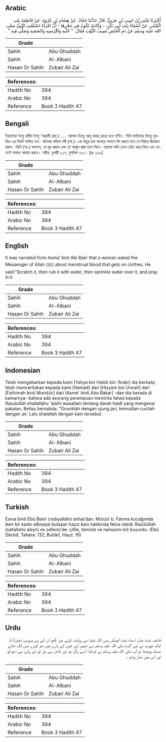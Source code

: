 ## Arabic


<div dir="rtl" lang="ar" style={{fontSize:'larger',backgroundColor:'#f8f9fa',padding:20}}>
أَخْبَرَنَا يَحْيَى بْنُ حَبِيبِ بْنِ عَرَبِيٍّ، قَالَ حَدَّثَنَا حَمَّادٌ، عَنْ هِشَامِ بْنِ عُرْوَةَ، عَنْ فَاطِمَةَ بِنْتِ الْمُنْذِرِ، عَنْ أَسْمَاءَ بِنْتِ أَبِي بَكْرٍ، - وَكَانَتْ تَكُونُ فِي حِجْرِهَا - أَنَّ امْرَأَةً اسْتَفْتَتِ النَّبِيَّ صلى الله عليه وسلم عَنْ دَمِ الْحَيْضِ يُصِيبُ الثَّوْبَ فَقَالَ ‏ "‏ حُتِّيهِ وَاقْرُصِيهِ وَانْضَحِيهِ وَصَلِّي فِيهِ ‏"‏ ‏.‏
</div>
<div style={{backgroundColor:'#f8f9fa',padding:20, marginBottom: 10}}><table> <thead> <tr> <th>Grade</th> <th></th> </tr> </thead> <tbody> <tr><td>Sahih</td><td>Abu Ghuddah</td></tr><tr><td>Sahih</td><td>Al-Albani</td></tr><tr><td>Hasan Or Sahih</td><td>Zubair Ali Zai</td></tr></tbody></table><table> <thead> <tr> <th>References:</th> <th></th> </tr> </thead> <tbody><tr><td>Hadith No</td><td>394</td></tr><tr><td>Arabic No</td><td>394</td></tr><tr><td>Reference</td><td>Book 3 Hadith 47</td></tr></tbody></table></div>

## Bengali


<div dir="ltr" lang="bn" style={{fontSize:'larger',backgroundColor:'#f8f9fa',padding:20}}>
ইয়াহইয়া ইবনু হাবীব ইবনু 'আরাবী (রহ.) ..... আসমা বিনতু আবূ বাকর (রাঃ) হতে বর্ণিত। যিনি ফাতিমাহ্ বিনতু মুনযির-এর নিকট লালিত হন। জনৈকা মহিলা নবী (সা.) -কে ঋতুর রক্ত কাপড়ে লাগলে কি করতে হবে সে বিষয়ে জিজ্ঞেস করল। তিনি (সা.) বললেন, তা দূর করবে এবং তা আঙ্গুল দ্বারা মলে নিবে। তারপর পানি ঢেলে ধৌত করে নিবে এবং তাতেই সালাত আদায় করবে। সহীহ: বুখারী ২২৭, মুসলিম ২৯১। [দ্রঃ ২৯৩]
</div>
<div style={{backgroundColor:'#f8f9fa',padding:20, marginBottom: 10}}><table> <thead> <tr> <th>Grade</th> <th></th> </tr> </thead> <tbody> <tr><td>Sahih</td><td>Abu Ghuddah</td></tr><tr><td>Sahih</td><td>Al-Albani</td></tr><tr><td>Hasan Or Sahih</td><td>Zubair Ali Zai</td></tr></tbody></table><table> <thead> <tr> <th>References:</th> <th></th> </tr> </thead> <tbody><tr><td>Hadith No</td><td>394</td></tr><tr><td>Arabic No</td><td>394</td></tr><tr><td>Reference</td><td>Book 3 Hadith 47</td></tr></tbody></table></div>

## English


<div dir="ltr" lang="en" style={{fontSize:'larger',backgroundColor:'#f8f9fa',padding:20}}>
It was narrated from Asma' bint Abi Bakr that a woman asked the Messenger of Allah (ﷺ) about menstrual blood that gets on clothes. He said:"Scratch it, then rub it with water, then sprinkle water over it, and pray in it
</div>
<div style={{backgroundColor:'#f8f9fa',padding:20, marginBottom: 10}}><table> <thead> <tr> <th>Grade</th> <th></th> </tr> </thead> <tbody> <tr><td>Sahih</td><td>Abu Ghuddah</td></tr><tr><td>Sahih</td><td>Al-Albani</td></tr><tr><td>Hasan Or Sahih</td><td>Zubair Ali Zai</td></tr></tbody></table><table> <thead> <tr> <th>References:</th> <th></th> </tr> </thead> <tbody><tr><td>Hadith No</td><td>394</td></tr><tr><td>Arabic No</td><td>394</td></tr><tr><td>Reference</td><td>Book 3 Hadith 47</td></tr></tbody></table></div>

## Indonesian


<div dir="ltr" lang="id" style={{fontSize:'larger',backgroundColor:'#f8f9fa',padding:20}}>
Telah mengabarkan kepada kami [Yahya bin Habib bin 'Arabi] dia berkata; telah menceritakan kepada kami [Hamad] dari [Hisyam bin Urwah] dari [Fathimah binti Mundzir] dari [Asma' binti Abu Bakar] -dan dia berada di kamarnya- bahwa ada seorang perempuan meminta fatwa kepada Rasulullah shallallahu 'alaihi wasallam tentang darah haidl yang mengenai pakaian, Beliau bersabda: "Gosoklah dengan ujung jari, kemudian cucilah dengan air. Lalu shalatlah dengan kain tersebut
</div>
<div style={{backgroundColor:'#f8f9fa',padding:20, marginBottom: 10}}><table> <thead> <tr> <th>Grade</th> <th></th> </tr> </thead> <tbody> <tr><td>Sahih</td><td>Abu Ghuddah</td></tr><tr><td>Sahih</td><td>Al-Albani</td></tr><tr><td>Hasan Or Sahih</td><td>Zubair Ali Zai</td></tr></tbody></table><table> <thead> <tr> <th>References:</th> <th></th> </tr> </thead> <tbody><tr><td>Hadith No</td><td>394</td></tr><tr><td>Arabic No</td><td>394</td></tr><tr><td>Reference</td><td>Book 3 Hadith 47</td></tr></tbody></table></div>

## Turkish


<div dir="ltr" lang="tr" style={{fontSize:'larger',backgroundColor:'#f8f9fa',padding:20}}>
Esma binti Ebû Bekir (radıyallahü anha)’dan: Münzir b. Fatıma kucağımda iken bir kadın elbiseye bulaşan hayız kanı hakkında fetva istedi: Rasûlüllah (sallallahü aleyhi ve sellem)’de: çitile, temizle ve namazını kıl) buyurdu. (Ebû Dâvûd, Tahara: 132; Buhârî, Hayz: 10)
</div>
<div style={{backgroundColor:'#f8f9fa',padding:20, marginBottom: 10}}><table> <thead> <tr> <th>Grade</th> <th></th> </tr> </thead> <tbody> <tr><td>Sahih</td><td>Abu Ghuddah</td></tr><tr><td>Sahih</td><td>Al-Albani</td></tr><tr><td>Hasan Or Sahih</td><td>Zubair Ali Zai</td></tr></tbody></table><table> <thead> <tr> <th>References:</th> <th></th> </tr> </thead> <tbody><tr><td>Hadith No</td><td>394</td></tr><tr><td>Arabic No</td><td>394</td></tr><tr><td>Reference</td><td>Book 3 Hadith 47</td></tr></tbody></table></div>

## Urdu


<div dir="rtl" lang="ur" style={{fontSize:'larger',backgroundColor:'#f8f9fa',padding:20}}>
فاطمہ بنت منذر اسماء بنت ابوبکر رضی اللہ عنہا سے روایت کرتی ہیں (جو ان کے زیر پرورش تھیں) کہ ایک عورت نے نبی اکرم صلی اللہ علیہ وسلم سے حیض کے خون کے بارے میں جو کپڑے میں لگ جائے مسئلہ پوچھا، تو آپ صلی اللہ علیہ وسلم نے فرمایا: اسے رگڑ دو، اور ناخن سے مل لو، اور پانی سے دھو لو، اور اس میں نماز پڑھو ۔
</div>
<div style={{backgroundColor:'#f8f9fa',padding:20, marginBottom: 10}}><table> <thead> <tr> <th>Grade</th> <th></th> </tr> </thead> <tbody> <tr><td>Sahih</td><td>Abu Ghuddah</td></tr><tr><td>Sahih</td><td>Al-Albani</td></tr><tr><td>Hasan Or Sahih</td><td>Zubair Ali Zai</td></tr></tbody></table><table> <thead> <tr> <th>References:</th> <th></th> </tr> </thead> <tbody><tr><td>Hadith No</td><td>394</td></tr><tr><td>Arabic No</td><td>394</td></tr><tr><td>Reference</td><td>Book 3 Hadith 47</td></tr></tbody></table></div>